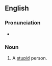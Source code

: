 ==English==
{{rfv|lang=en}}

===Pronunciation===
* {{audio|en-au-dumb bunny.ogg|Audio (AU)|lang=en}}

===Noun===
{{en-noun|dumb bunnies}}

# {{lb|en|slang}} A [[stupid]] person.